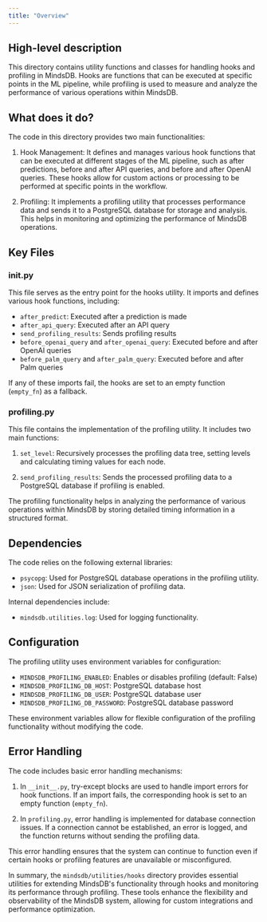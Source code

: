 ```yaml
---
title: "Overview"
---
```


## High-level description
This directory contains utility functions and classes for handling hooks and profiling in MindsDB. Hooks are functions that can be executed at specific points in the ML pipeline, while profiling is used to measure and analyze the performance of various operations within MindsDB.

## What does it do?
The code in this directory provides two main functionalities:

1. Hook Management: It defines and manages various hook functions that can be executed at different stages of the ML pipeline, such as after predictions, before and after API queries, and before and after OpenAI queries. These hooks allow for custom actions or processing to be performed at specific points in the workflow.

2. Profiling: It implements a profiling utility that processes performance data and sends it to a PostgreSQL database for storage and analysis. This helps in monitoring and optimizing the performance of MindsDB operations.

## Key Files

### __init__.py
This file serves as the entry point for the hooks utility. It imports and defines various hook functions, including:
- `after_predict`: Executed after a prediction is made
- `after_api_query`: Executed after an API query
- `send_profiling_results`: Sends profiling results
- `before_openai_query` and `after_openai_query`: Executed before and after OpenAI queries
- `before_palm_query` and `after_palm_query`: Executed before and after Palm queries

If any of these imports fail, the hooks are set to an empty function (`empty_fn`) as a fallback.

### profiling.py
This file contains the implementation of the profiling utility. It includes two main functions:

1. `set_level`: Recursively processes the profiling data tree, setting levels and calculating timing values for each node.

2. `send_profiling_results`: Sends the processed profiling data to a PostgreSQL database if profiling is enabled.

The profiling functionality helps in analyzing the performance of various operations within MindsDB by storing detailed timing information in a structured format.

## Dependencies
The code relies on the following external libraries:
- `psycopg`: Used for PostgreSQL database operations in the profiling utility.
- `json`: Used for JSON serialization of profiling data.

Internal dependencies include:
- `mindsdb.utilities.log`: Used for logging functionality.

## Configuration
The profiling utility uses environment variables for configuration:

- `MINDSDB_PROFILING_ENABLED`: Enables or disables profiling (default: False)
- `MINDSDB_PROFILING_DB_HOST`: PostgreSQL database host
- `MINDSDB_PROFILING_DB_USER`: PostgreSQL database user
- `MINDSDB_PROFILING_DB_PASSWORD`: PostgreSQL database password

These environment variables allow for flexible configuration of the profiling functionality without modifying the code.

## Error Handling
The code includes basic error handling mechanisms:

1. In `__init__.py`, try-except blocks are used to handle import errors for hook functions. If an import fails, the corresponding hook is set to an empty function (`empty_fn`).

2. In `profiling.py`, error handling is implemented for database connection issues. If a connection cannot be established, an error is logged, and the function returns without sending the profiling data.

This error handling ensures that the system can continue to function even if certain hooks or profiling features are unavailable or misconfigured.

In summary, the `mindsdb/utilities/hooks` directory provides essential utilities for extending MindsDB's functionality through hooks and monitoring its performance through profiling. These tools enhance the flexibility and observability of the MindsDB system, allowing for custom integrations and performance optimization.